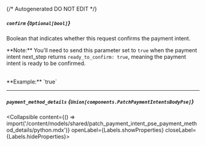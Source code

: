 {/* Autogenerated DO NOT EDIT  */}

##### `confirm` *{`Optional[bool]`}*
Boolean that indicates whether this request confirms the payment intent. 


\*\*Note:\*\* You'll need to send this parameter set to `true` when the payment intent next_step returns `ready_to_confirm: true`, meaning the payment intent is ready to be confirmed. 

<br/>
**Example:** `true`

---
##### `payment_method_details` *{`Union[components.PatchPaymentIntentsBodyPse]`}*
<Collapsible content={() => import('/content/models/shared/patch_payment_intent_pse_payment_method_details/python.mdx')} openLabel={Labels.showProperties} closeLabel={Labels.hideProperties}>
</Collapsible>


